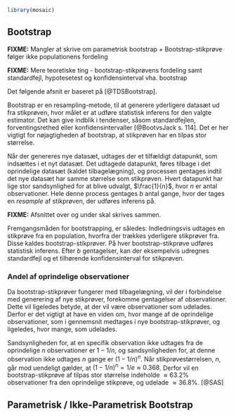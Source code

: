 ```r
library(mosaic)
```
## Bootstrap

<!-- FIXME: Man skal dog være opmærksom på ved brug af bootstrap, at bootstrap-stikprøven ikke giver et bedre bud på populationens middelværdi end stikprøvens, da bootstrap-stikprøven følger den orginiale stikprøves fordeling.  -->

<!-- Derudover kan data med store outliers vise sig at være et problem for bootstrap-metoden, samt kan estimationer af estimater såsom median og andre kvartiler, også vise sig at være et problem for den almindelige bootstrap-metode. Modsat jacknife har bootstrap estimatet for standardfejlen forskellige resultater hvergang den bruges.  -->

__FIXME:__ Mangler at skrive om parametrisk bootstrap + Bootstrap-stikprøve følger ikke populationens fordeling

__FIXME:__ Mere teoretiske ting - bootstrap-stikprøvens fordeling samt standardfejl, hypotesetest og konfidensinterval vha. bootstrap

Det følgende afsnit er baseret på [@TDSBootstrap].

Bootstrap er en resampling-metode, til at generere yderligere datasæt ud fra stikprøven, hvor målet er at udføre statistisk inferens for den valgte estimator. Det kan give indblik i tendenser, såsom standardfejlen, forventingsrethed eller konfidensintervaller [@BootvsJack s. 114]. Det er her vigtigt for nøjagtigheden af bootstrap, at stikprøven har en tilpas stor størrelse.

Når der genereres nye datasæt, udtages der et tilfældigt datapunkt, som indsættes i et nyt datasæt. Det udtagede datapunkt, føres tilbage i det oprindelige datasæt (kaldet tilbagelægning), og processen gentages indtil det nye datasæt har samme størrelse som stikprøven. Hvert datapunkt har lige stor sandsynlighed for at blive udvalgt, $\frac{1}{n}$, hvor $n$ er antal observationer. Hele denne process gentages $b$ antal gange, hvor der tages en _resample_ af stikprøven, der udføres inferens på.

__FIXME:__ Afsnittet over og under skal skrives sammen.

Fremgangsmåden for bootstrapping, er således:
Indledningsvis udtages en stikprøve fra en population, hvorfra der trækkes yderligere stikprøver fra. Disse kaldes bootstrap-stikprøver. På hver bootstrap-stikprøve udføres statistisk inferens.
Efter $b$ gentagelser, kan der eksempelvis udregnes standardfejl og et tilhørende konfidensinterval for stikprøven.

### Andel af oprindelige observationer

Da bootstrap-stikprøver fungerer med tilbagelægning, vil der i forbindelse med generering af nye stikprøver, forekomme gentagelser af observationer. Dette vil ligeledes betyde, at der vil være observationer som udelades. Derfor er det vigtigt at have en viden om, hvor mange af de oprindelige observationer, som i gennemsnit medtages i nye bootstrap-stikprøver, og ligeledes, hvor mange, som udelades.

Sandsynligheden for, at en specifik observation ikke udtages fra de oprindelige _n_ observationer er $1-1/n$, og sandsynligheden for, at denne observation ikke udtages _n_ gange er $(1-1/n)^n$. Når stikprøvestørrelsen, $n$, går mod uendeligt gælder, at $(1-1/n)^n  = 1/e \approx 0.368$. Derfor vil en bootstrap-stikprøve af tilpas stor størrelse indeholde $\approx 63.2\%$ observationer fra den oprindelige stikprøve, og udelade $\approx 36.8\%$. [@SAS]

## Parametrisk / Ikke-Parametrisk Bootstrap
